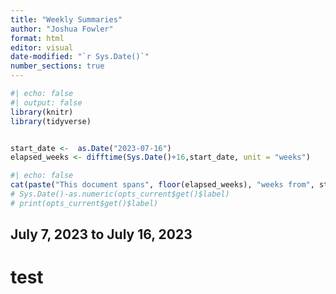 ```yaml
---
title: "Weekly Summaries"
author: "Joshua Fowler"
format: html
editor: visual
date-modified: "`r Sys.Date()`"
number_sections: true
---
```


```r
#| echo: false
#| output: false
library(knitr)
library(tidyverse)


start_date <-  as.Date("2023-07-16")
elapsed_weeks <- difftime(Sys.Date()+16,start_date, unit = "weeks")
```

```r
#| echo: false
cat(paste("This document spans", floor(elapsed_weeks), "weeks from", start_date, "to", Sys.Date()))
# Sys.Date()-as.numeric(opts_current$get()$label)
# print(opts_current$get()$label)
```

## July 7, 2023 to July 16, 2023

# test

